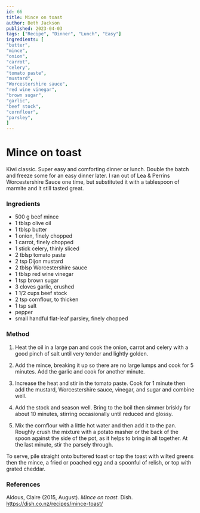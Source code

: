 ```yaml
---
id: 66
title: Mince on toast
author: Beth Jackson
published: 2023-04-03
tags: ["Recipe", "Dinner", "Lunch", "Easy"]
ingredients: [
"butter",
"mince",
"onion",
"carrot",
"celery",
"tomato paste",
"mustard",
"Worcestershire sauce",
"red wine vinegar",
"brown sugar",
"garlic",
"beef stock",
"cornflour",
"parsley",
]
---
```


# Mince on toast

<BlogTextWrapper>

Kiwi classic. Super easy and comforting dinner or lunch. Double the batch and freeze some for an easy dinner later. I ran out of Lea & Perrins Worcestershire Sauce one time, but substituted it with a tablespoon of marmite and it still tasted great.

</BlogTextWrapper>

<BlogTextWrapper>

### Ingredients

- 500 g beef mince
- 1 tblsp olive oil
- 1 tblsp butter
- 1 onion, finely chopped
- 1 carrot, finely chopped
- 1 stick celery, thinly sliced
- 2 tblsp tomato paste
- 2 tsp Dijon mustard
- 2 tblsp Worcestershire sauce
- 1 tblsp red wine vinegar
- 1 tsp brown sugar
- 3 cloves garlic, crushed
- 1 1/2 cups beef stock
- 2 tsp cornflour, to thicken
- 1 tsp salt
- pepper
- small handful flat-leaf parsley, finely chopped

</BlogTextWrapper>

<BlogTextWrapper>

### Method

1. Heat the oil in a large pan and cook the onion, carrot and celery with a good pinch of salt until very tender and lightly golden.

2. Add the mince, breaking it up so there are no large lumps and cook for 5 minutes. Add the garlic and cook for another minute.

3. Increase the heat and stir in the tomato paste. Cook for 1 minute then add the mustard, Worcestershire sauce, vinegar, and sugar and combine well.

4. Add the stock and season well. Bring to the boil then simmer briskly for about 10 minutes, stirring occasionally until reduced and glossy.

5. Mix the cornflour with a little hot water and then add it to the pan. Roughly crush the mixture with a potato masher or the back of the spoon against the side of the pot, as it helps to bring in all together. At the last minute, stir the parsely through.

To serve, pile straight onto buttered toast or top the toast with wilted greens then the mince, a fried or poached egg and a spoonful of relish, or top with grated cheddar.

</BlogTextWrapper>

<BlogTextWrapper>

### References

Aldous, Claire (2015, August). _Mince on toast._ Dish. https://dish.co.nz/recipes/mince-toast/

</BlogTextWrapper>

<ClickableTags tags={tags} />

